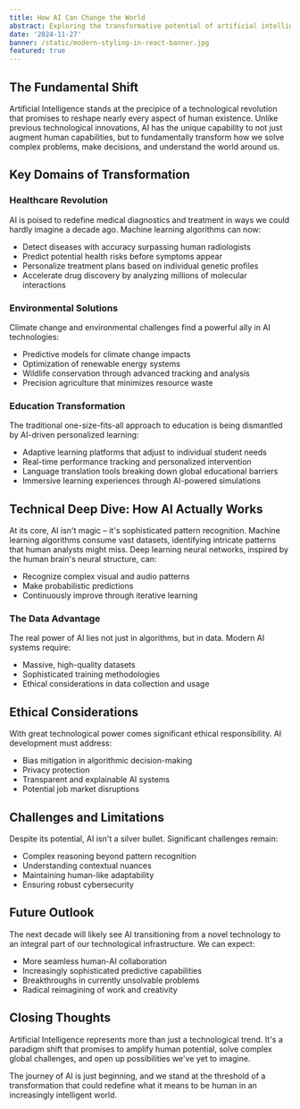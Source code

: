 ```yaml
---
title: How AI Can Change the World
abstract: Exploring the transformative potential of artificial intelligence across various domains and its profound impact on society, technology, and human progress.
date: '2024-11-27'
banner: /static/modern-styling-in-react-banner.jpg
featured: true
---
```


## The Fundamental Shift

Artificial Intelligence stands at the precipice of a technological revolution that promises to reshape nearly every aspect of human existence. Unlike previous technological innovations, AI has the unique capability to not just augment human capabilities, but to fundamentally transform how we solve complex problems, make decisions, and understand the world around us.

## Key Domains of Transformation

### Healthcare Revolution

AI is poised to redefine medical diagnostics and treatment in ways we could hardly imagine a decade ago. Machine learning algorithms can now:

- Detect diseases with accuracy surpassing human radiologists
- Predict potential health risks before symptoms appear
- Personalize treatment plans based on individual genetic profiles
- Accelerate drug discovery by analyzing millions of molecular interactions

### Environmental Solutions

Climate change and environmental challenges find a powerful ally in AI technologies:

- Predictive models for climate change impacts
- Optimization of renewable energy systems
- Wildlife conservation through advanced tracking and analysis
- Precision agriculture that minimizes resource waste

### Education Transformation

The traditional one-size-fits-all approach to education is being dismantled by AI-driven personalized learning:

- Adaptive learning platforms that adjust to individual student needs
- Real-time performance tracking and personalized intervention
- Language translation tools breaking down global educational barriers
- Immersive learning experiences through AI-powered simulations

## Technical Deep Dive: How AI Actually Works

At its core, AI isn't magic – it's sophisticated pattern recognition. Machine learning algorithms consume vast datasets, identifying intricate patterns that human analysts might miss. Deep learning neural networks, inspired by the human brain's neural structure, can:

- Recognize complex visual and audio patterns
- Make probabilistic predictions
- Continuously improve through iterative learning

### The Data Advantage

The real power of AI lies not just in algorithms, but in data. Modern AI systems require:

- Massive, high-quality datasets
- Sophisticated training methodologies
- Ethical considerations in data collection and usage

## Ethical Considerations

With great technological power comes significant ethical responsibility. AI development must address:

- Bias mitigation in algorithmic decision-making
- Privacy protection
- Transparent and explainable AI systems
- Potential job market disruptions

## Challenges and Limitations

Despite its potential, AI isn't a silver bullet. Significant challenges remain:

- Complex reasoning beyond pattern recognition
- Understanding contextual nuances
- Maintaining human-like adaptability
- Ensuring robust cybersecurity

## Future Outlook

The next decade will likely see AI transitioning from a novel technology to an integral part of our technological infrastructure. We can expect:

- More seamless human-AI collaboration
- Increasingly sophisticated predictive capabilities
- Breakthroughs in currently unsolvable problems
- Radical reimagining of work and creativity

## Closing Thoughts

Artificial Intelligence represents more than just a technological trend. It's a paradigm shift that promises to amplify human potential, solve complex global challenges, and open up possibilities we've yet to imagine.

The journey of AI is just beginning, and we stand at the threshold of a transformation that could redefine what it means to be human in an increasingly intelligent world.